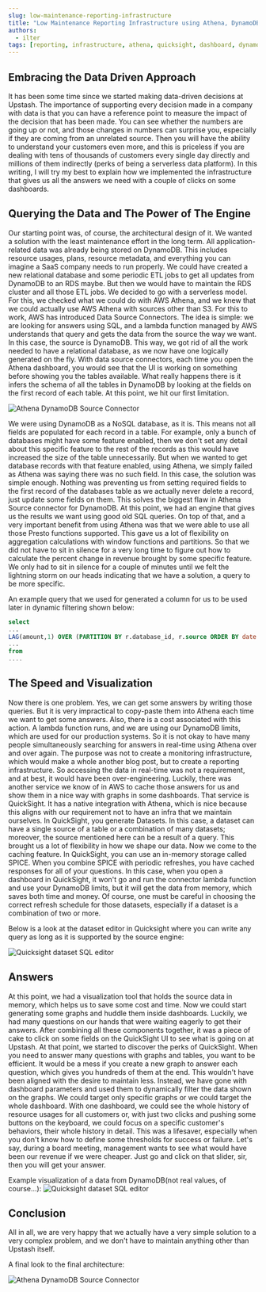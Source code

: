 ```yaml
---
slug: low-maintenance-reporting-infrastructure
title: "Low Maintenance Reporting Infrastructure using Athena, DynamoDB and Quicksight"
authors:
  - ilter
tags: [reporting, infrastructure, athena, quicksight, dashboard, dynamodb, data, driven]
---
```


## Embracing the Data Driven Approach
It has been some time since we started making data-driven decisions at Upstash. The importance of supporting every decision made in a company with data is that you can have a reference point to measure the impact of the decision that has been made. You can see whether the numbers are going up or not, and those changes in numbers can surprise you, especially if they are coming from an unrelated source. Then you will have the ability to understand your customers even more, and this is priceless if you are dealing with tens of thousands of customers every single day directly and millions of them indirectly (perks of being a serverless data platform). In this writing, I will try my best to explain how we implemented the infrastructure that gives us all the answers we need with a couple of clicks on some dashboards.

## Querying the Data and The Power of The Engine

Our starting point was, of course, the architectural design of it. We wanted a solution with the least maintenance effort in the long term. All application-related data was already being stored on DynamoDB. This includes resource usages, plans, resource metadata, and everything you can imagine a SaaS company needs to run properly. We could have created a new relational database and some periodic ETL jobs to get all updates from DynamoDB to an RDS maybe. But then we would have to maintain the RDS cluster and all those ETL jobs. We decided to go with a serverless model. For this, we checked what we could do with AWS Athena, and we knew that we could actually use AWS Athena with sources other than S3. For this to work, AWS has introduced Data Source Connectors. The idea is simple: we are looking for answers using SQL, and a lambda function managed by AWS understands that query and gets the data from the source the way we want. In this case, the source is DynamoDB. This way, we got rid of all the work needed to have a relational database, as we now have one logically generated on the fly. With data source connectors, each time you open the Athena dashboard, you would see that the UI is working on something before showing you the tables available. What really happens there is it infers the schema of all the tables in DynamoDB by looking at the fields on the first record of each table. At this point, we hit our first limitation.

![Athena DynamoDB Source Connector](/blog/low-maintenance-reporting-infrastructure/architecture-1.png)

We were using DynamoDB as a NoSQL database, as it is. This means not all fields are populated for each record in a table. For example, only a bunch of databases might have some feature enabled, then we don't set any detail about this specific feature to the rest of the records as this would have increased the size of the table unnecessarily. But when we wanted to get database records with that feature enabled, using Athena, we simply failed as Athena was saying there was no such field. In this case, the solution was simple enough. Nothing was preventing us from setting required fields to the first record of the databases table as we actually never delete a record, just update some fields on them. This solves the biggest flaw in Athena Source connector for DynamoDB. At this point, we had an engine that gives us the results we want using good old SQL queries. On top of that, and a very important benefit from using Athena was that we were able to use all those Presto functions supported. This gave us a lot of flexibility on aggregation calculations with window functions and partitions. So that we did not have to sit in silence for a very long time to figure out how to calculate the percent change in revenue brought by some specific feature. We only had to sit in silence for a couple of minutes until we felt the lightning storm on our heads indicating that we have a solution, a query to be more specific.

An example query that we used for generated a column for us to be used later in dynamic filtering shown below:
```sql
select
...
LAG(amount,1) OVER (PARTITION BY r.database_id, r.source ORDER BY date ASC) previous_amount
...
from
....
```

## The Speed and Visualization

Now there is one problem. Yes, we can get some answers by writing those queries. But it is very impractical to copy-paste them into Athena each time we want to get some answers. Also, there is a cost associated with this action. A lambda function runs, and we are using our DynamoDB limits, which are used for our production systems. So it is not okay to have many people simultaneously searching for answers in real-time using Athena over and over again. The purpose was not to create a monitoring infrastructure, which would make a whole another blog post, but to create a reporting infrastructure. So accessing the data in real-time was not a requirement, and at best, it would have been over-engineering. Luckily, there was another service we know of in AWS to cache those answers for us and show them in a nice way with graphs in some dashboards. That service is QuickSight. It has a native integration with Athena, which is nice because this aligns with our requirement not to have an infra that we maintain ourselves. In QuickSight, you generate Datasets. In this case, a dataset can have a single source of a table or a combination of many datasets; moreover, the source mentioned here can be a result of a query. This brought us a lot of flexibility in how we shape our data. Now we come to the caching feature. In QuickSight, you can use an in-memory storage called SPICE. When you combine SPICE with periodic refreshes, you have cached responses for all of your questions. In this case, when you open a dashboard in QuickSight, it won't go and run the connector lambda function and use your DynamoDB limits, but it will get the data from memory, which saves both time and money. Of course, one must be careful in choosing the correct refresh schedule for those datasets, especially if a dataset is a combination of two or more.

Below is a look at the dataset editor in Quicksight where you can write any query as long as it is supported by the source engine:

![Quicksight dataset SQL editor](/blog/low-maintenance-reporting-infrastructure/dataset-editor.png)

## Answers

At this point, we had a visualization tool that holds the source data in memory, which helps us to save some cost and time. Now we could start generating some graphs and huddle them inside dashboards. Luckily, we had many questions on our hands that were waiting eagerly to get their answers. After combining all these components together, it was a piece of cake to click on some fields on the QuickSight UI to see what is going on at Upstash. At that point, we started to discover the perks of QuickSight. When you need to answer many questions with graphs and tables, you want to be efficient. It would be a mess if you create a new graph to answer each question, which gives you hundreds of them at the end. This wouldn't have been aligned with the desire to maintain less. Instead, we have gone with dashboard parameters and used them to dynamically filter the data shown on the graphs. We could target only specific graphs or we could target the whole dashboard. With one dashboard, we could see the whole history of resource usages for all customers or, with just two clicks and pushing some buttons on the keyboard, we could focus on a specific customer's behaviors, their whole history in detail. This was a lifesaver, especially when you don't know how to define some thresholds for success or failure. Let's say, during a board meeting, management wants to see what would have been our revenue if we were cheaper. Just go and click on that slider, sir, then you will get your answer.

Example visualization of a data from DynamoDB(not real values, of course...):
![Quicksight dataset SQL editor](/blog/low-maintenance-reporting-infrastructure/sample-graph.png)

## Conclusion
All in all, we are very happy that we actually have a very simple solution to a very complex problem, and we don't have to maintain anything other than Upstash itself.

A final look to the final architecture:

![Athena DynamoDB Source Connector](/blog/low-maintenance-reporting-infrastructure/architecture-2.png)



